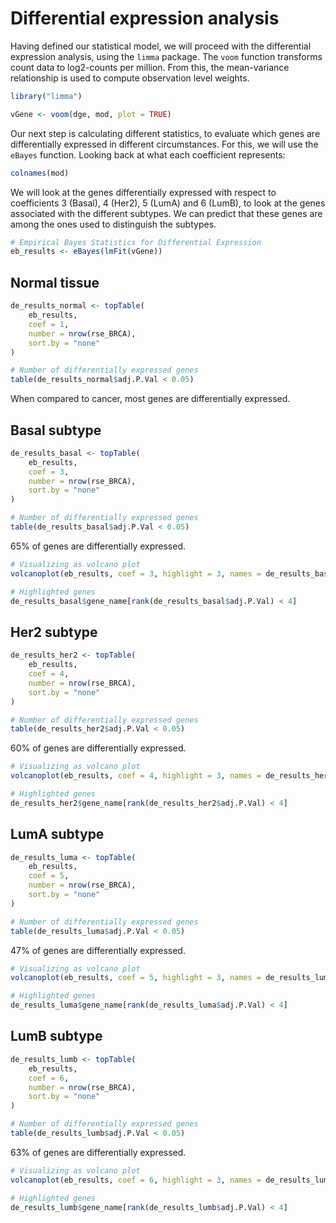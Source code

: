 # Differential expression analysis 

Having defined our statistical model, we will proceed with the differential expression analysis, using the `limma` package. The `voom` function transforms count data to log2-counts per million. From this, the mean-variance relationship is used to compute observation level weights. 

```r
library("limma")

vGene <- voom(dge, mod, plot = TRUE)
```

Our next step is calculating different statistics, to evaluate which genes are differentially expressed in different circumstances. For this, we will use the `eBayes` function. Looking back at what each coefficient represents:

```r
colnames(mod)
```

We will look at the genes differentially expressed with respect to coefficients 3 (Basal), 4 (Her2), 5 (LumA) and 6 (LumB), to look at the genes associated with the different subtypes. We can predict that these genes are among the ones used to distinguish the subtypes. 

```r
# Empirical Bayes Statistics for Differential Expression
eb_results <- eBayes(lmFit(vGene))
```

## Normal tissue  

```r
de_results_normal <- topTable(
    eb_results,
    coef = 1,
    number = nrow(rse_BRCA),
    sort.by = "none"
)

# Number of differentially expressed genes
table(de_results_normal$adj.P.Val < 0.05)
```
When compared to cancer, most genes are differentially expressed. 

## Basal subtype

```r
de_results_basal <- topTable(
    eb_results,
    coef = 3,
    number = nrow(rse_BRCA),
    sort.by = "none"
)

# Number of differentially expressed genes
table(de_results_basal$adj.P.Val < 0.05)
```
65% of genes are differentially expressed. 

```r
# Visualizing as volcano plot
volcanoplot(eb_results, coef = 3, highlight = 3, names = de_results_basal$gene_name)
```
```r
# Highlighted genes 
de_results_basal$gene_name[rank(de_results_basal$adj.P.Val) < 4]
```

## Her2 subtype

```r
de_results_her2 <- topTable(
    eb_results,
    coef = 4,
    number = nrow(rse_BRCA),
    sort.by = "none"
)

# Number of differentially expressed genes
table(de_results_her2$adj.P.Val < 0.05)
```
60% of genes are differentially expressed. 

```r
# Visualizing as volcano plot
volcanoplot(eb_results, coef = 4, highlight = 3, names = de_results_her2$gene_name)
```
```r
# Highlighted genes 
de_results_her2$gene_name[rank(de_results_her2$adj.P.Val) < 4]
```
## LumA subtype

```r
de_results_luma <- topTable(
    eb_results,
    coef = 5,
    number = nrow(rse_BRCA),
    sort.by = "none"
)

# Number of differentially expressed genes
table(de_results_luma$adj.P.Val < 0.05)
```
47% of genes are differentially expressed. 

```r
# Visualizing as volcano plot
volcanoplot(eb_results, coef = 5, highlight = 3, names = de_results_luma$gene_name)
```

```r
# Highlighted genes 
de_results_luma$gene_name[rank(de_results_luma$adj.P.Val) < 4]
```

## LumB subtype

```r
de_results_lumb <- topTable(
    eb_results,
    coef = 6,
    number = nrow(rse_BRCA),
    sort.by = "none"
)

# Number of differentially expressed genes
table(de_results_lumb$adj.P.Val < 0.05)
```
63% of genes are differentially expressed. 

```r
# Visualizing as volcano plot
volcanoplot(eb_results, coef = 6, highlight = 3, names = de_results_lumb$gene_name)
```


```r
# Highlighted genes 
de_results_lumb$gene_name[rank(de_results_lumb$adj.P.Val) < 4]
```